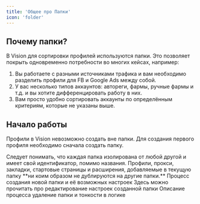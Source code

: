 ```yaml
---
title: 'Общее про Папки'
icon: 'folder'
---
```


## Почему папки?

В Vision для сортировки профилей используются папки. Это позволяет покрыть одновременно потребности во многих кейсах, например:
1. Вы работаете с разными источниками трафика и вам необходимо разделить профили для FB и Google Ads между собой.
2. У вас несколько типов аккаунтов: автореги, фармы, ручные фармы и т.д. и вы хотите дифференцировать работу в них. 
3. Вам просто удобно сортировать аккаунты по определённым критериям, которые не указаны выше.

## Начало работы

Профили в Vision невозможно создать вне папки. Для создания первого профиля необходимо сначала создать папку. 

<Note>
Следует понимать, что каждая папка изолирована от любой другой и имеет свой идентификатор, помимо названия. Профили, прокси, закладки, стартовые страницы и расширения, добавляемые в текущую папку **ни коим образом не дублируются на другие папки.**  
</Note>

<CardGroup cols={2}>
  <Card title="Создание папки" icon="folder-plus" href="/manual/folders/ru/create">
    Процесс создания новой папки и её возможных настроек
  </Card>
  <Card title="Редактирование папки" icon="folder-gear" href="/manual/folders/ru/edit">
    Здесь можно прочитать про редактирование настроек созданной папки
  </Card>
  </CardGroup>
  <CardGroup cols={1}>
  <Card title="Удаление папки" icon="folder-xmark" href="/manual/folders/ru/delete">
    Описание процесса удаление папки и тонкости в логике
  </Card>
</CardGroup>
